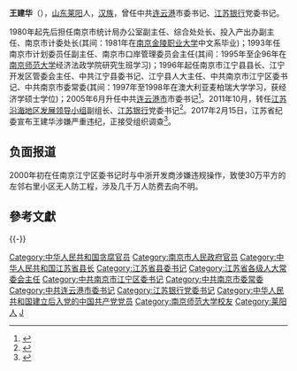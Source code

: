 '''王建华'''（{{bd|1952年|7月|}}），[[山东|山东]][[莱阳|莱阳]]人，[[汉族|汉族]]，曾任中共[[连云港|连云港]]市委书记、[[江苏银行|江苏银行]]党委书记。

1980年起先后担任南京市统计局办公室副主任、综合处处长、投入产出办副主任、南京市计委处长(其间：1981年在[[南京金陵职业大学|南京金陵职业大学]]中文系毕业)；1993年任南京市计划委员任副主任、南京市口岸管理委员会主任(其间：1995年至企96年在[[南京师范大学|南京师范大学]]经济法政学院研究生班学习)；1996年起任南京市江宁县县长、江宁开发区管委会主任、中共江宁县委书记、江宁县人大主任、中共南京市江宁区委书记、中共南京市委常委(其间：1997年至1998年在澳大利亚麦柏瑞大学学习，获经济学硕士学位)；2005年6月升任中共[[连云港市|连云港市]]市委书记<ref>{{cite news|title=王建华代表：以经济发展的“又好又快”改善民生|url=http://news.xinhuanet.com/newscenter/2007-10/19/content_6909140.htm|accessdate=2014-03-21|newspaper=新华网|archive-date=2007-11-04|archive-url=https://web.archive.org/web/20071104011245/http://news.xinhuanet.com/newscenter/2007-10/19/content_6909140.htm|dead-url=no}}</ref>。2011年10月，转任[[江苏沿海地区发展领导小组|江苏沿海地区发展领导小组]]副组长、[[江苏银行|江苏银行]]党委书记<ref>{{cite web|url=http://district.ce.cn/zg/201111/07/t20111107_22819681.shtml|title=连云港前市委书记王建华出任江苏银行党委书记|publisher=中国经济网|accessdate=2011-11-07|archive-date=2015-04-02|archive-url=https://web.archive.org/web/20150402104839/http://district.ce.cn/zg/201111/07/t20111107_22819681.shtml|dead-url=no}}</ref>。2017年2月15日，江苏省纪委宣布王建华涉嫌严重违纪，正接受组织调查<ref>{{Cite web |url=http://china.dwnews.com/news/2017-02-14/59799928.html |title=江苏银行原党委书记落马 曾任连云港书记 |accessdate=2017-02-15 |archive-date=2017-02-15 |archive-url=https://web.archive.org/web/20170215213255/http://china.dwnews.com/news/2017-02-14/59799928.html |dead-url=no }}</ref>。

==负面报道==
2000年初在任南京江宁区委书记时与中浙开发商涉嫌违规操作，致使30万平方的左邻右里小区无人防工程，涉及几千万人防费去向不明{{来源请求}}。

==參考文獻==
{{reflist}}

{{-}}
{{start box}}
{{s-ppo|cpc}}
{{s-before|[[黄志伟_(官员)|黄志伟]]}}
{{s-title|[[中国共产党江苏银行委员会|中国共产党江苏银行委员会]]书记|2011年10月-}}
{{s-inc}}
{{s-before|[[陈震宁|陈震宁]]}}
{{s-title|[[中国共产党连云港市委员会|中国共产党连云港市委员会]]书记|2005年6月-2011年9月}}
{{s-after|[[李强_(1955年)|李 强]]}}
{{end box}}
{{中共十八大到十九大期间的反腐败工作}}
[[Category:中华人民共和国贪腐官员|Category:中华人民共和国贪腐官员]]
[[Category:南京市人民政府官员|Category:南京市人民政府官员]]
[[Category:中华人民共和国江苏省县长|Category:中华人民共和国江苏省县长]]
[[Category:江苏省县委书记|Category:江苏省县委书记]]
[[Category:江苏省各级人大常委会主任|Category:江苏省各级人大常委会主任]]
[[Category:中共南京市江宁区委书记|Category:中共南京市江宁区委书记]]
[[Category:中共南京市委常委|Category:中共南京市委常委]]
[[Category:中共连云港市委书记|Category:中共连云港市委书记]]
[[Category:江苏银行党委书记|Category:江苏银行党委书记]]
[[Category:中华人民共和国建立后入党的中国共产党党员|Category:中华人民共和国建立后入党的中国共产党党员]]
[[Category:南京师范大学校友|Category:南京师范大学校友]]
[[Category:莱阳人|Category:莱阳人]]
[[Category:王姓|J]]